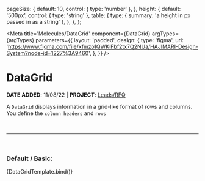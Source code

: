 

  pageSize: {
    default: 10,
    control: { type: 'number' },
  },
  height: {
    default: '500px',
    control: { type: 'string' },
    table: {
      type: { summary: 'a height in px passed in as a string' },
    },
  },
};

<Meta
  title='Molecules/DataGrid'
  component={DataGrid}
  argTypes={argTypes}
  parameters={{
    layout: 'padded',
    design: {
      type: 'figma',
      url: 'https://www.figma.com/file/xfmzo1QWKiFbf2tx7Q2NUa/HAJIMARI-Design-System?node-id=1227%3A9460',
    },
  }}
/>


# DataGrid

**DATE ADDED**: 11/08/22 | **PROJECT**: [Leads/RFQ](https://www.notion.so/gethearth/Leads-Request-a-Quote-RFQ-185a5e3b927846e5860eb07ab874cb3c)

A `DataGrid` displays information in a grid-like format of rows and columns. You define the `column headers` and `rows`

<br />

---

<br />

### Default / Basic:

<Canvas>
  <Story
    name='Basic'
    component={DataGrid}
    args={{
      columns: [
        {
          field: 'name',
          headerName: 'Name',
          width: 200,
        },
        {
          field: 'address',
          headerName: 'Address',
          width: 200,
        },
      ],
      rows: [
        {
          id: 1,
          name: 'Jean Ralphio',
          address: '2200 tree, indiana',
        },
        {
          id: 2,
          name: 'Leslie Knope',
          address: '200 gryzzl ave, indiana',
        },
        {
          id: 3,
          name: 'Jean Ralphio',
          address: '2200 tree, indiana',
        },
        {
          id: 4,
          name: 'Leslie Knope',
          address: '200 gryzzl ave, indiana',
        },
        {
          id: 5,
          name: 'Jean Ralphio',
          address: '2200 tree, indiana',
        },
        {
          id: 6,
          name: 'Leslie Knope',
          address: '200 gryzzl ave, indiana',
        },
        {
          id: 7,
          name: 'Jean Ralphio',
          address: '2200 tree, indiana',
        },
        {
          id: 8,
          name: 'Leslie Knope',
          address: '200 gryzzl ave, indiana',
        },
        {
          id: 9,
          name: 'Leslie Knope',
          address: '200 gryzzl ave, indiana',
        },
        {
          id: 10,
          name: 'Jean Ralphio',
          address: '2200 tree, indiana',
        },
        {
          id: 11,
          name: 'Leslie Knope',
          address: '200 gryzzl ave, indiana',
        },
      ],
      pageSize: 10,
      height: '600px',
    }}
  >
    {DataGridTemplate.bind()}
  </Story>
</Canvas>
